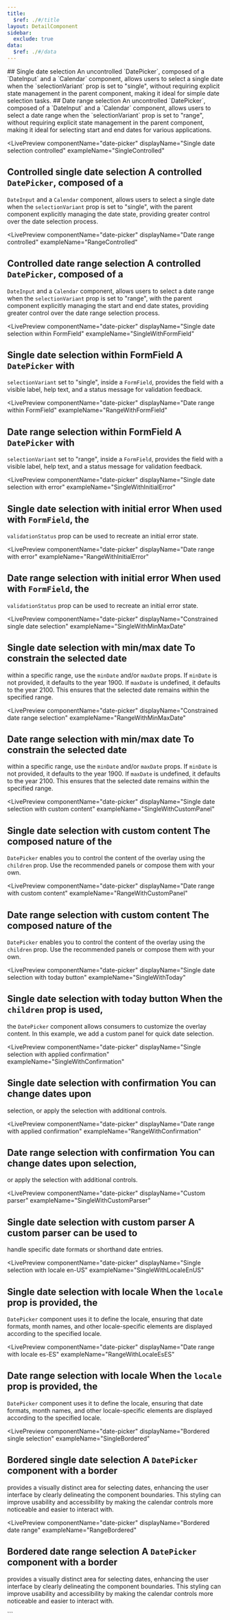```yaml
---
title:
  $ref: ./#/title
layout: DetailComponent
sidebar:
  exclude: true
data:
  $ref: ./#/data
---
```


<LivePreviewControls>

<LivePreview componentName="date-picker" exampleName="Single">
  ## Single date selection An uncontrolled `DatePicker`, composed of a
  `DateInput` and a `Calendar` component, allows users to select a single date
  when the `selectionVariant` prop is set to "single", without requiring
  explicit state management in the parent component, making it ideal for simple
  date selection tasks.
</LivePreview>

<LivePreview componentName="date-picker" exampleName="Range">
  ## Date range selection An uncontrolled `DatePicker`, composed of a
  `DateInput` and a `Calendar` component, allows users to select a date range
  when the `selectionVariant` prop is set to "range", without requiring explicit
  state management in the parent component, making it ideal for selecting start
  and end dates for various applications.
</LivePreview>

<LivePreview
  componentName="date-picker"
  displayName="Single date selection controlled"
  exampleName="SingleControlled"
>
  ## Controlled single date selection A controlled `DatePicker`, composed of a
  `DateInput` and a `Calendar` component, allows users to select a single date
  when the `selectionVariant` prop is set to "single", with the parent component
  explicitly managing the date state, providing greater control over the date
  selection process.
</LivePreview>

<LivePreview
  componentName="date-picker"
  displayName="Date range controlled"
  exampleName="RangeControlled"
>
  ## Controlled date range selection A controlled `DatePicker`, composed of a
  `DateInput` and a `Calendar` component, allows users to select a date range
  when the `selectionVariant` prop is set to "range", with the parent component
  explicitly managing the start and end date states, providing greater control
  over the date range selection process.
</LivePreview>

<LivePreview
  componentName="date-picker"
  displayName="Single date selection within FormField"
  exampleName="SingleWithFormField"
>
  ## Single date selection within FormField A `DatePicker` with
  `selectionVariant` set to "single", inside a `FormField`, provides the field
  with a visible label, help text, and a status message for validation feedback.
</LivePreview>

<LivePreview
  componentName="date-picker"
  displayName="Date range within FormField"
  exampleName="RangeWithFormField"
>
  ## Date range selection within FormField A `DatePicker` with
  `selectionVariant` set to "range", inside a `FormField`, provides the field
  with a visible label, help text, and a status message for validation feedback.
</LivePreview>

<LivePreview
  componentName="date-picker"
  displayName="Single date selection with error"
  exampleName="SingleWithInitialError"
>
  ## Single date selection with initial error When used with `FormField`, the
  `validationStatus` prop can be used to recreate an initial error state.
</LivePreview>

<LivePreview
  componentName="date-picker"
  displayName="Date range with error"
  exampleName="RangeWithInitialError"
>
  ## Date range selection with initial error When used with `FormField`, the
  `validationStatus` prop can be used to recreate an initial error state.
</LivePreview>

<LivePreview
  componentName="date-picker"
  displayName="Constrained single date selection"
  exampleName="SingleWithMinMaxDate"
>
  ## Single date selection with min/max date To constrain the selected date
  within a specific range, use the `minDate` and/or `maxDate` props. If
  `minDate` is not provided, it defaults to the year 1900. If `maxDate` is
  undefined, it defaults to the year 2100. This ensures that the selected date
  remains within the specified range.
</LivePreview>

<LivePreview
  componentName="date-picker"
  displayName="Constrained date range selection"
  exampleName="RangeWithMinMaxDate"
>
  ## Date range selection with min/max date To constrain the selected date
  within a specific range, use the `minDate` and/or `maxDate` props. If
  `minDate` is not provided, it defaults to the year 1900. If `maxDate` is
  undefined, it defaults to the year 2100. This ensures that the selected date
  remains within the specified range.
</LivePreview>

<LivePreview
  componentName="date-picker"
  displayName="Single date selection with custom content"
  exampleName="SingleWithCustomPanel"
>
  ## Single date selection with custom content The composed nature of the
  `DatePicker` enables you to control the content of the overlay using the
  `children` prop. Use the recommended panels or compose them with your own.
</LivePreview>

<LivePreview
  componentName="date-picker"
  displayName="Date range with custom content"
  exampleName="RangeWithCustomPanel"
>
  ## Date range selection with custom content The composed nature of the
  `DatePicker` enables you to control the content of the overlay using the
  `children` prop. Use the recommended panels or compose them with your own.
</LivePreview>

<LivePreview
  componentName="date-picker"
  displayName="Single date selection with today button"
  exampleName="SingleWithToday"
>
  ## Single date selection with today button When the `children` prop is used,
  the `DatePicker` component allows consumers to customize the overlay content.
  In this example, we add a custom panel for quick date selection.
</LivePreview>

<LivePreview
  componentName="date-picker"
  displayName="Single selection with applied confirmation"
  exampleName="SingleWithConfirmation"
>
  ## Single date selection with confirmation You can change dates upon
  selection, or apply the selection with additional controls.
</LivePreview>

<LivePreview
  componentName="date-picker"
  displayName="Date range with applied confirmation"
  exampleName="RangeWithConfirmation"
>
  ## Date range selection with confirmation You can change dates upon selection,
  or apply the selection with additional controls.
</LivePreview>

<LivePreview
  componentName="date-picker"
  displayName="Custom parser"
  exampleName="SingleWithCustomParser"
>
  ## Single date selection with custom parser A custom parser can be used to
  handle specific date formats or shorthand date entries.
</LivePreview>

<LivePreview
  componentName="date-picker"
  displayName="Single selection with locale en-US"
  exampleName="SingleWithLocaleEnUS"
>
  ## Single date selection with locale When the `locale` prop is provided, the
  `DatePicker` component uses it to define the locale, ensuring that date
  formats, month names, and other locale-specific elements are displayed
  according to the specified locale.
</LivePreview>

<LivePreview
  componentName="date-picker"
  displayName="Date range with locale es-ES"
  exampleName="RangeWithLocaleEsES"
>
  ## Date range selection with locale When the `locale` prop is provided, the
  `DatePicker` component uses it to define the locale, ensuring that date
  formats, month names, and other locale-specific elements are displayed
  according to the specified locale.
</LivePreview>

<LivePreview
  componentName="date-picker"
  displayName="Bordered single selection"
  exampleName="SingleBordered"
>
  ## Bordered single date selection A `DatePicker` component with a border
  provides a visually distinct area for selecting dates, enhancing the user
  interface by clearly delineating the component boundaries. This styling can
  improve usability and accessibility by making the calendar controls more
  noticeable and easier to interact with.
</LivePreview>

<LivePreview
  componentName="date-picker"
  displayName="Bordered date range"
  exampleName="RangeBordered"
>
  ## Bordered date range selection A `DatePicker` component with a border
  provides a visually distinct area for selecting dates, enhancing the user
  interface by clearly delineating the component boundaries. This styling can
  improve usability and accessibility by making the calendar controls more
  noticeable and easier to interact with.
</LivePreview>

</LivePreviewControls>
```
